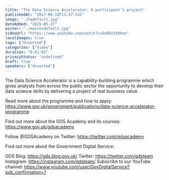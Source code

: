 ```yaml
---
title: "The Data Science Accelerator: A participant’s project"
publishedAt: "2017-08-10T11:57:53Z"
image: "./hqdefault.jpg"
dateAdded: "2025-05-27"
poster: "./maxresdefault.jpg"
videoUrl: "https://www.youtube.com/watch?v=OuNGt356keo"
localImages: true
tags: ["Unsorted"]
categories: ["Video"]
duration: "0:01:05"
privacyStatus: "undefined"
draft: true
speakers: ["Unsorted"]
---
```

The Data Science Accelerator is a capability-building programme which gives analysts from across the public sector the opportunity to develop their data science skills by delivering a project of real business value.

Read more about the programme and how to apply: https://www.gov.uk/government/publications/data-science-accelerator-programme

Find out more about the GDS Academy and its courses:
https://www.gov.uk/gdsacademy 

Follow @GDSAcademy on Twitter:
https://twitter.com/gdsacademy 

Find out more about the Government Digital Service:

GDS Blog: https://gds.blog.gov.uk/
Twitter: https://twitter.com/gdsteam 
Instagram: https://instagram.com/gdsteam/ 
Subscribe to our YouTube channel: 
https://www.youtube.com/user/GovDigitalService?sub_confirmation=1
